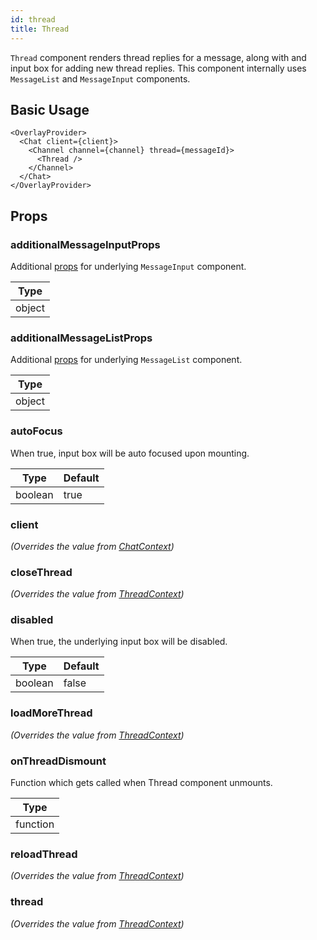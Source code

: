 ```yaml
---
id: thread
title: Thread
---
```





`Thread` component renders thread replies for a message, along with and input box for adding new thread replies. This component internally uses `MessageList` and `MessageInput` components.

## Basic Usage

```tsx
<OverlayProvider>
  <Chat client={client}>
    <Channel channel={channel} thread={messageId}>
      <Thread />
    </Channel>
  </Chat>
</OverlayProvider>
```

## Props

### additionalMessageInputProps

Additional [props](../message-input#props) for underlying `MessageInput` component.

| Type |
| - |
| object |

### additionalMessageListProps

Additional [props](../message-list#props) for underlying `MessageList` component.

| Type |
| - |
| object |

### autoFocus

When true, input box will be auto focused upon mounting.

| Type | Default |
| - | - |
| boolean | true |

<!-- ### closeThreadOnDismount -->

### client

_(Overrides the value from [ChatContext](../../contexts/chat-context))_

<Client />

### closeThread

_(Overrides the value from [ThreadContext](../../contexts/thread-context))_

<CloseThread />

### disabled

When true, the underlying input box will be disabled.

| Type | Default |
| - | - |
| boolean | false |

### loadMoreThread

_(Overrides the value from [ThreadContext](../../contexts/thread-context))_

<LoadMoreThread />

### onThreadDismount

Function which gets called when Thread component unmounts.

| Type |
| - |
| function |

### reloadThread

_(Overrides the value from [ThreadContext](../../contexts/thread-context))_

<ReloadThread />

### thread

_(Overrides the value from [ThreadContext](../../contexts/thread-context))_

<Thread />

